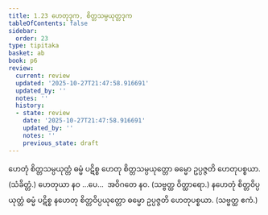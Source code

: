 ```yaml
---
title: 1.23 ဟေတုဒုက, စိတ္တသမ္ပယုတ္တဒုက
tableOfContents: false
sidebar:
  order: 23
type: tipitaka
basket: ab
book: p6
review:
  current: review
  updated: '2025-10-27T21:47:58.916691'
  updated_by: ''
  notes: ''
  history:
  - state: review
    date: '2025-10-27T21:47:58.916691'
    updated_by: ''
    notes: ''
    previous_state: draft
---
```



<ReviewStatus review={frontmatter.review} showDetails={true} />

<HypothesisAnnotation frontmatter={frontmatter} />

<DynamicBreadcrumb />

<Division number="47" book="p6" e="ch" v="39" p="50">

<Paragraph number="137" book="p6">
ဟေတုံ စိတ္တသမ္ပယုတ္တံ ဓမ္မံ ပဋိစ္စ ဟေတု စိတ္တသမ္ပယုတ္တော ဓမ္မော ဥပ္ပဇ္ဇတိ ဟေတုပစ္စယာ. (သံခိတ္တံ.)
</Paragraph>

<Paragraph number="138" book="p6">
ဟေတုယာ နဝ …ပေ…  အဝိဂတေ နဝ. (သဗ္ဗတ္ထ ဝိတ္ထာရော.)
</Paragraph>

<Paragraph number="139" book="p6">
နဟေတုံ စိတ္တဝိပ္ပယုတ္တံ ဓမ္မံ ပဋိစ္စ နဟေတု စိတ္တဝိပ္ပယုတ္တော ဓမ္မော ဥပ္ပဇ္ဇတိ ဟေတုပစ္စယာ. (သဗ္ဗတ္ထ ဧကံ.)
</Paragraph>
</Division>